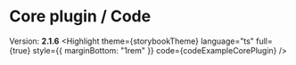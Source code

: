 
<Meta title="Highlight/For Authors/Plugins/Core Plugin"/>

# Core plugin / __Code__
Version: __2.1.6__
<Highlight
  theme={storybookTheme}
  language="ts"
  full={true}
  style={{
    marginBottom: "1rem"
  }}
  code={codeExampleCorePlugin}
/>